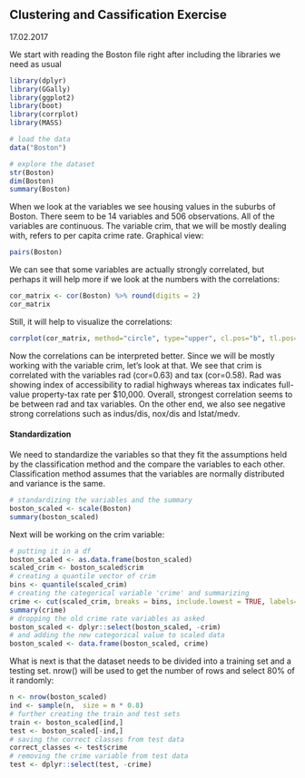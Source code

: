 ## Clustering and Cassification Exercise
17.02.2017

We start with reading the Boston file right after including the libraries we need as usual
```r
library(dplyr)
library(GGally)
library(ggplot2)
library(boot)
library(corrplot)
library(MASS)
```
```r
# load the data
data("Boston")

# explore the dataset
str(Boston)
dim(Boston)
summary(Boston)
```

When we look at the variables we see housing values in the suburbs of Boston. There seem to be 14 variables and 506 observations.  All of the variables are continuous. The variable crim, that we will be mostly dealing with, refers to per capita crime rate. Graphical view:

```r
pairs(Boston)
```

We can see that some variables are actually strongly correlated, but perhaps it will help more if we look at the numbers with the correlations:

```r
cor_matrix <- cor(Boston) %>% round(digits = 2)
cor_matrix
```

Still, it will help to visualize the correlations:
```r
corrplot(cor_matrix, method="circle", type="upper", cl.pos="b", tl.pos="d", tl.cex=0.6)
```

Now the correlations can be interpreted better. Since we will be mostly working with the variable crim, let's look at that. We see that crim is correlated with the variables rad (cor=0.63) and tax (cor=0.58). Rad was showing index of accessibility to radial highways
whereas tax indicates full-value property-tax rate per $10,000. Overall, strongest correlation seems to be between rad and tax variables. On the other end, we also see negative strong correlations such as indus/dis, nox/dis and lstat/medv.

#### Standardization
We need to standardize the variables so that they fit the assumptions held by the classification method and the compare the variables to each other. Classification method assumes that the variables are normally distributed and variance is the same. 
```r
# standardizing the variables and the summary
boston_scaled <- scale(Boston)
summary(boston_scaled)
```
Next will be working on the crim variable:

```r
# putting it in a df
boston_scaled <- as.data.frame(boston_scaled)
scaled_crim <- boston_scaled$crim
# creating a quantile vector of crim
bins <- quantile(scaled_crim)
# creating the categorical variable 'crime' and summarizing 
crime <- cut(scaled_crim, breaks = bins, include.lowest = TRUE, labels=c("low", "med_low", "med_high", "high"))
summary(crime)
# dropping the old crime rate variables as asked
boston_scaled <- dplyr::select(boston_scaled, -crim)
# and adding the new categorical value to scaled data
boston_scaled <- data.frame(boston_scaled, crime)
```
What is next is that the dataset needs to be divided into a training set and a testing set. nrow() will be used to get the number of rows and  select 80% of it randomly:

```r
n <- nrow(boston_scaled)
ind <- sample(n,  size = n * 0.8)
# further creating the train and test sets
train <- boston_scaled[ind,]
test <- boston_scaled[-ind,]
# saving the correct classes from test data
correct_classes <- test$crime
# removing the crime variable from test data
test <- dplyr::select(test, -crime)
```
